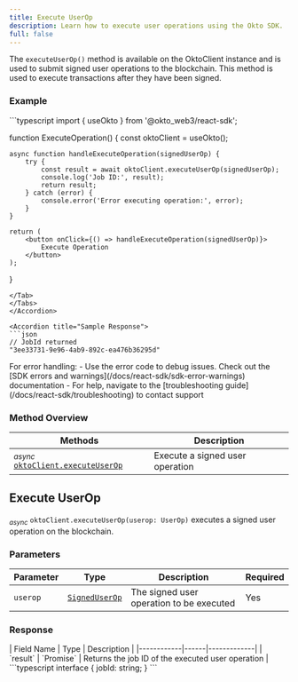 ```yaml
---
title: Execute UserOp
description: Learn how to execute user operations using the Okto SDK.
full: false
---
```



The `executeUserOp()` method is available on the OktoClient instance and is used to submit signed user operations to the blockchain. This method is used to execute transactions after they have been signed.

### Example

<Accordions defaultValue="Usage">
<Accordion title="Usage">
<Tabs items={['TypeScript']}>
<Tab value="TypeScript">
```typescript
import { useOkto } from '@okto_web3/react-sdk';

function ExecuteOperation() {
    const oktoClient = useOkto();

    async function handleExecuteOperation(signedUserOp) {
        try {
            const result = await oktoClient.executeUserOp(signedUserOp);
            console.log('Job ID:', result);
            return result;
        } catch (error) {
            console.error('Error executing operation:', error);
        }
    }

    return (
        <button onClick={() => handleExecuteOperation(signedUserOp)}>
            Execute Operation
        </button>
    );
}
```
</Tab>
</Tabs>
</Accordion>

<Accordion title="Sample Response">
```json
// JobId returned
"3ee33731-9e96-4ab9-892c-ea476b36295d"
```
</Accordion>
</Accordions>

<Callout title="Note" type="info">
For error handling:
- Use the error code to debug issues. Check out the [SDK errors and warnings](/docs/react-sdk/sdk-error-warnings) documentation
- For help, navigate to the [troubleshooting guide](/docs/react-sdk/troubleshooting) to contact support
</Callout>

### Method Overview

| Methods | Description |
|---------|-------------|
| <sub><i>async</i></sub> [`oktoClient.executeUserOp`](#execute-userop) | Execute a signed user operation |

<div className="method-box">

## Execute UserOp

<sub><i>async</i></sub> `oktoClient.executeUserOp(userop: UserOp)` executes a signed user operation on the blockchain.

### Parameters

| Parameter | Type | Description | Required |
|-----------|------|-------------|-----------|
| `userop` | [`SignedUserOp`](/docs/react-sdk/technical-reference#models) | The signed user operation to be executed | Yes |

### Response

<Callout title="Success Response">
| Field Name | Type | Description |
|------------|------|-------------|
| `result` | `Promise<string>` | Returns the job ID of the executed user operation |

<Accordions>
<Accordion title="Response Type">
```typescript
interface {
    jobId: string;
}
```
</Accordion>
</Accordions>
</Callout>

</div>
